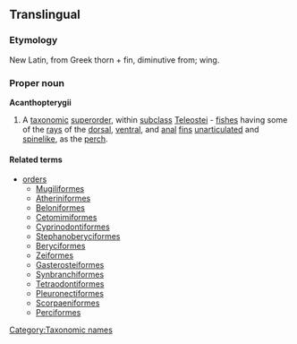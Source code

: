 {{wikispecies}}
{{wikipedia}}
==Translingual==

===Etymology===
New Latin, from Greek  thorn + fin, diminutive from; wing.

===Proper noun===
'''Acanthopterygii'''

# A [[taxonomic]] [[superorder]], within [[subclass]] [[Teleostei]] - [[fish]]es having some of the [[ray]]s of the [[dorsal]], [[ventral]], and [[anal]] [[fin]]s [[unarticulated]] and [[spinelike]], as the [[perch]].

====Related terms====
*[[order]]s
**[[Mugiliformes]]
**[[Atheriniformes]]
**[[Beloniformes]]
**[[Cetomimiformes]]
**[[Cyprinodontiformes]]
**[[Stephanoberyciformes]]
**[[Beryciformes]]
**[[Zeiformes]]
**[[Gasterosteiformes]]
**[[Synbranchiformes]]
**[[Tetraodontiformes]]
**[[Pleuronectiformes]]
**[[Scorpaeniformes]]
**[[Perciformes]]

[[Category:Taxonomic names]]